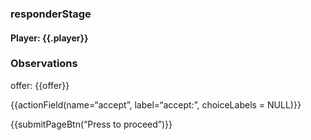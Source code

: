 <h3>responderStage</h3>
<h4>Player: {{.player}}</h4>


<h3>Observations</h3>
<p>
offer: {{offer}}
</p>

{{actionField(name="accept", label="accept:", choiceLabels = NULL)}}

{{submitPageBtn("Press to proceed")}}

